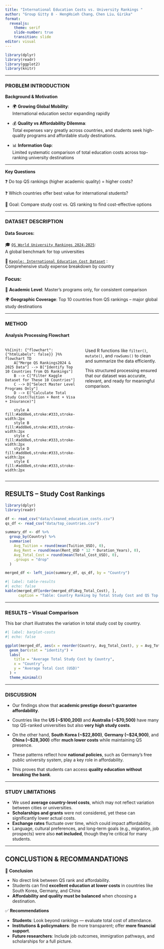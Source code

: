 ```yaml
---
title: "International Education Costs vs. University Rankings "
author: "Group Gitty 8 - HengHsieh Chang、Chen Liu、Girika"
format: 
  revealjs:
    theme: serif
    slide-number: true
    transition: slide
editor: visual
---
```


```r
library(dplyr)
library(readr)
library(ggplot2)
library(knitr)
```

------------------------------------------------------------------------

### PROBLEM INTRODUCTION

**Background & Motivation**

-   🌍 **Growing Global Mobility**:\
    International education sector expanding rapidly

-   💰 **Quality vs Affordability Dilemma**:\
    Total expenses vary greatly across countries, and students seek high-quality programs and affordable study destinations.

-   📊 **Information Gap**:\
    Limited systematic comparison of total education costs across top-ranking university destinations

------------------------------------------------------------------------

**Key Questions**

❓ Do top QS rankings (higher academic quality) = higher costs?

❓ Which countries offer best value for international students?

🎯 Goal: Compare study cost vs. QS ranking to find cost-effective options

------------------------------------------------------------------------

### DATASET DESCRIPTION

#### Data Sources:

🎓 [`QS World University Rankings 2024-2025`](https://www.kaggle.com/datasets/darrylljk/worlds-best-universities-qs-rankings-2025):\
A global benchmark for top universities

💸 [`Kaggle: International Education Cost Dataset`](https://www.kaggle.com/datasets/adilshamim8/cost-of-international-education) :\
Comprehensive study expense breakdown by country

### Focus:

🎯 **Academic Level**: Master’s programs only, for consistent comparison

🌍 **Geographic Coverage**: Top 10 countries from QS rankings – major global study destinations

------------------------------------------------------------------------

### METHOD

#### Analysis Processing Flowchart

::::: columns
::: {.column width="50%"}
```mermaid
%%{init: {"flowchart": {"htmlLabels": false}} }%%
flowchart TD
    A["Merge QS Rankings2024 & 2025 Data"] --> B["Identify Top 10 Countries from QS Rankings"]
    B --> C["Filter Kaggle Dataset for These 10 Countries"]
    C --> D["Select Master Level Programs Only"]
    D --> E["Calculate Total Study Cost(Tuition + Rent + Visa + Insurance)"]
    
    style A fill:#add8e6,stroke:#333,stroke-width:2px
    style B fill:#add8e6,stroke:#333,stroke-width:2px
    style C fill:#add8e6,stroke:#333,stroke-width:2px
    style D fill:#add8e6,stroke:#333,stroke-width:2px
    style E fill:#add8e6,stroke:#333,stroke-width:2px
```
:::

::: {.column width="50%"}
Used R functions like `filter()`, `mutate()`, and `rowSums()` to clean and summarize the data efficiently.

This structured processing ensured that our dataset was accurate, relevant, and ready for meaningful comparison.
:::
:::::

------------------------------------------------------------------------

## RESULTS – Study Cost Rankings {.smaller}

```r
library(dplyr)
library(readr)

df <- read_csv("data/cleaned_education_costs.csv")
qs_df <- read_csv("data/top_countries.csv")

summary_df <- df %>%
  group_by(Country) %>%
  summarise(
    Avg_Tuition = round(mean(Tuition_USD), 0),
    Avg_Rent = round(mean(Rent_USD * 12 * Duration_Years), 0),
    Avg_Total_Cost = round(mean(Total_Cost_USD), 0),
    .groups = "drop"
  )

merged_df <- left_join(summary_df, qs_df, by = "Country")
```

```r
#| label: table-results
#| echo: false
kable(merged_df[order(merged_df$Avg_Total_Cost), ],
      caption = "Table: Country Ranking by Total Study Cost and QS Top 100 Count")
```

------------------------------------------------------------------------

### RESULTS – Visual Comparison

This bar chart illustrates the variation in total study cost by country.

```r
#| label: barplot-costs
#| echo: false

ggplot(merged_df, aes(x = reorder(Country, Avg_Total_Cost), y = Avg_Total_Cost)) +
  geom_bar(stat = "identity") +
  labs(
    title = "Average Total Study Cost by Country",
    x = "Country",
    y = "Average Total Cost (USD)"
  ) +
  theme_minimal()
```

------------------------------------------------------------------------

### DISCUSSION

-   Our findings show that **academic prestige doesn’t guarantee affordability**.

-   Countries like the **US (\~\$100,200)** and **Australia (\~\$70,500)** have many top QS-ranked universities but also **very high study costs**.

-   On the other hand, **South Korea (\~\$22,800)**, **Germany (\~\$24,900)**, and **China (\~\$28,300)** offer **much lower costs** while maintaining QS presence.

-   These patterns reflect how **national policies**, such as Germany’s free public university system, play a key role in affordability.

-   This proves that students can access **quality education without breaking the bank**.

------------------------------------------------------------------------

### STUDY LIMITATIONS

-   We used **average country-level costs**, which may not reflect variation between cities or universities.
-   **Scholarships and grants** were not considered, yet these can significantly lower actual costs.
-   **Exchange rates** fluctuate over time, which could impact affordability.
-   Language, cultural preferences, and long-term goals (e.g., migration, job prospects) were also **not included**, though they’re critical for many students.

------------------------------------------------------------------------

## CONCLUSTION & RECOMMANDATIONS {.smaller}

🧠 **Conclusion**

-   No direct link between QS rank and affordability.
-   Students can find **excellent education at lower costs** in countries like South Korea, Germany, and China
-   **Affordability and quality must be balanced** when choosing a destination.

✅ **Recommendations**

-   **Students**: Look beyond rankings — evaluate total cost of attendance.
-   **Institutions & policymakers**: Be more transparent; offer **more financial support**.
-   **Future researchers**: Include job outcomes, immigration pathways, and scholarships for a full picture.
